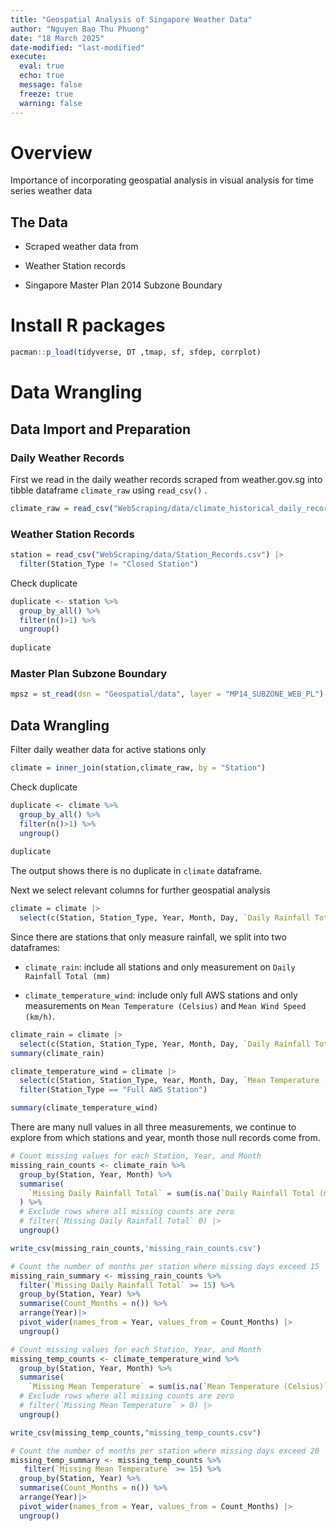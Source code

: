 ```yaml
---
title: "Geospatial Analysis of Singapore Weather Data"
author: "Nguyen Bao Thu Phuong"
date: "18 March 2025" 
date-modified: "last-modified"
execute:
  eval: true
  echo: true
  message: false
  freeze: true
  warning: false
---
```


# Overview

Importance of incorporating geospatial analysis in visual analysis for time series weather data

## The Data

-   Scraped weather data from

-   Weather Station records

-   Singapore Master Plan 2014 Subzone Boundary

# Install R packages

```r
pacman::p_load(tidyverse, DT ,tmap, sf, sfdep, corrplot)
```

# Data Wrangling

## Data Import and Preparation

### Daily Weather Records

First we read in the daily weather records scraped from weather.gov.sg into tibble dataframe `climate_raw` using `read_csv()` .

```r
climate_raw = read_csv("WebScraping/data/climate_historical_daily_records/Climate_Data_2015_2024.csv")
```

### Weather Station Records

```r
station = read_csv("WebScraping/data/Station_Records.csv") |>
  filter(Station_Type != "Closed Station")
```

Check duplicate

```r
duplicate <- station %>% 
  group_by_all() %>% 
  filter(n()>1) %>% 
  ungroup()
  
duplicate
```

### Master Plan Subzone Boundary

```r
mpsz = st_read(dsn = "Geospatial/data", layer = "MP14_SUBZONE_WEB_PL")
```

## Data Wrangling

Filter daily weather data for active stations only

```r
climate = inner_join(station,climate_raw, by = "Station")
```

Check duplicate

```r
duplicate <- climate %>% 
  group_by_all() %>% 
  filter(n()>1) %>% 
  ungroup()
  
duplicate
```

The output shows there is no duplicate in `climate` dataframe.

Next we select relevant columns for further geospatial analysis

```r
climate = climate |>
  select(c(Station, Station_Type, Year, Month, Day, `Daily Rainfall Total (mm)`, `Mean Temperature (Celsius)`, `Mean Wind Speed (km/h)`))
```

Since there are stations that only measure rainfall, we split into two dataframes:

-   `climate_rain`: include all stations and only measurement on `Daily Rainfall Total (mm)`

-   `climate_temperature_wind`: include only full AWS stations and only measurements on `Mean Temperature (Celsius)` and `Mean Wind Speed (km/h)`.

```r
climate_rain = climate |>
  select(c(Station, Station_Type, Year, Month, Day, `Daily Rainfall Total (mm)`))
summary(climate_rain)
```

```r
climate_temperature_wind = climate |>
  select(c(Station, Station_Type, Year, Month, Day, `Mean Temperature (Celsius)`, `Mean Wind Speed (km/h)`)) |>
  filter(Station_Type == "Full AWS Station")

summary(climate_temperature_wind)
```

There are many null values in all three measurements, we continue to explore from which stations and year, month those null records come from.

```r
# Count missing values for each Station, Year, and Month
missing_rain_counts <- climate_rain %>%
  group_by(Station, Year, Month) %>%
  summarise(
    `Missing Daily Rainfall Total` = sum(is.na(`Daily Rainfall Total (mm)`))
  ) %>%
  # Exclude rows where all missing counts are zero
  # filter(`Missing Daily Rainfall Total` 0) |>
  ungroup()
```

```r
write_csv(missing_rain_counts,'missing_rain_counts.csv')
```

```r
# Count the number of months per station where missing days exceed 15
missing_rain_summary <- missing_rain_counts %>%
  filter(`Missing Daily Rainfall Total` >= 15) %>%
  group_by(Station, Year) %>%
  summarise(Count_Months = n()) %>%
  arrange(Year)|>
  pivot_wider(names_from = Year, values_from = Count_Months) |>
  ungroup()
```

```r
# Count missing values for each Station, Year, and Month
missing_temp_counts <- climate_temperature_wind %>%
  group_by(Station, Year, Month) %>%
  summarise(
    `Missing Mean Temperature` = sum(is.na(`Mean Temperature (Celsius)`))) %>%
  # Exclude rows where all missing counts are zero
  # filter(`Missing Mean Temperature` > 0) |>
  ungroup()
```

```r
write_csv(missing_temp_counts,"missing_temp_counts.csv")
```

```r
# Count the number of months per station where missing days exceed 20
missing_temp_summary <- missing_temp_counts %>%
   filter(`Missing Mean Temperature` >= 15) %>%
  group_by(Station, Year) %>%
  summarise(Count_Months = n()) %>%
  arrange(Year)|>
  pivot_wider(names_from = Year, values_from = Count_Months) |>
  ungroup()
```
